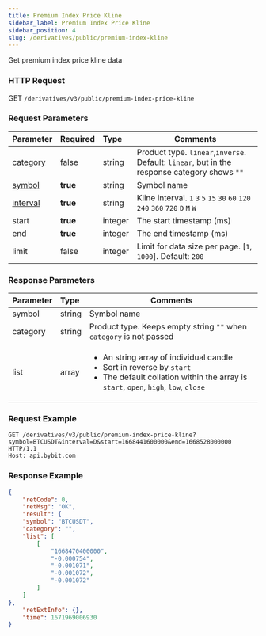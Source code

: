 ```yaml
---
title: Premium Index Price Kline
sidebar_label: Premium Index Price Kline
sidebar_position: 4
slug: /derivatives/public/premium-index-kline
---
```


Get premium index price kline data

### HTTP Request
GET `/derivatives/v3/public/premium-index-price-kline`

### Request Parameters
| Parameter | Required | Type | Comments|
|:----- |:-------|:-----|------ |
|[category](../enum#category) |false |string |Product type. `linear`,`inverse`. Default: `linear`, but in the response category shows `""`|
|[symbol](../enum#symbol) |<b>true</b> |string |Symbol name|
|[interval](../enum#interval) |<b>true</b> |string |Kline interval. `1` `3` `5` `15` `30` `60` `120` `240` `360` `720` `D` `M` `W`  |
|start |<b>true</b> |integer |The start timestamp (ms)|
|end |<b>true</b> |integer |The end timestamp (ms)|
|limit |false |integer |Limit for data size per page. [`1`, `1000`]. Default: `200`|

### Response Parameters
| Parameter | Type | Comments|
|:----- |:-----|----- |
|symbol |string |Symbol name |
|category |string |Product type. Keeps empty string `""` when `category` is not passed |
|list |array |<ul><li>An string array of individual candle</li><li>Sort in reverse by `start`</li><li>The default collation within the array is `start`, `open`, `high`, `low`, `close`</li> </ul>|

### Request Example

<Tabs>
<TabItem value="console-linear" label="linear">

```http
GET /derivatives/v3/public/premium-index-price-kline?symbol=BTCUSDT&interval=D&start=1668441600000&end=1668528000000 HTTP/1.1
Host: api.bybit.com
```

</TabItem>
</Tabs>

### Response Example

<Tabs>
<TabItem value="js linear" label="linear">

```json
{
    "retCode": 0,
    "retMsg": "OK",
    "result": {
    "symbol": "BTCUSDT",
    "category": "",
    "list": [
        [
            "1668470400000",
            "-0.000754",
            "-0.001071",
            "-0.001072",
            "-0.001072"
        ]
    ]
},
    "retExtInfo": {},
    "time": 1671969006930
}
```
</TabItem>
</Tabs>